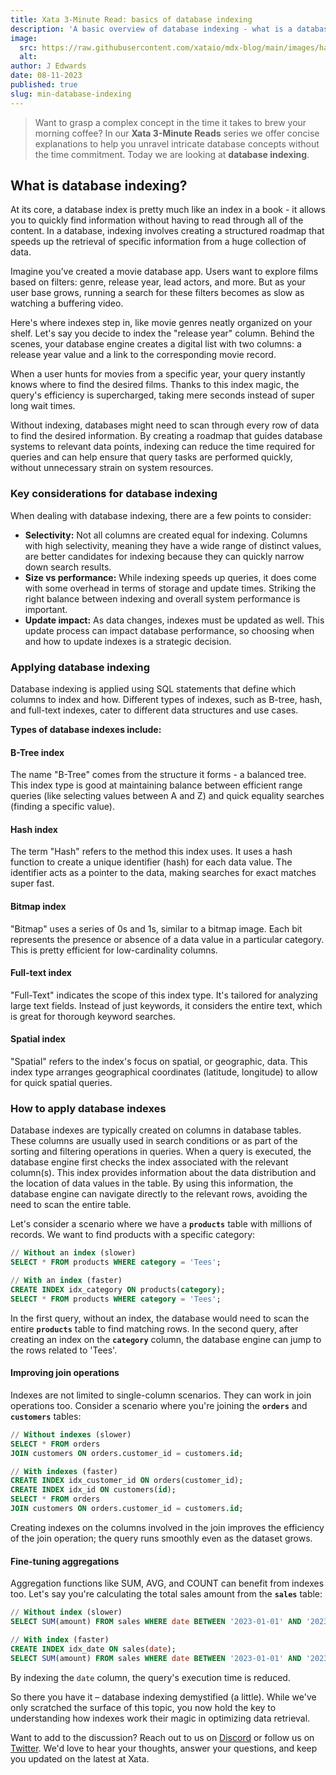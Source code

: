 ```yaml
---
title: Xata 3-Minute Read: basics of database indexing 
description: 'A basic overview of database indexing - what is a database index and what does it do?'
image:
  src: https://raw.githubusercontent.com/xataio/mdx-blog/main/images/hackmamba.png
  alt: 
author: J Edwards
date: 08-11-2023
published: true
slug: min-database-indexing
---
```


> Want to grasp a complex concept in the time it takes to brew your morning coffee?  In our **Xata 3-Minute Reads** series we offer concise explanations to help you unravel intricate database concepts without the time commitment. Today we are looking at **database indexing**.


## What is database indexing?

At its core, a database index is pretty much like an index in a book - it allows you to quickly find information without having to read through all of the content. In a database, indexing involves creating a structured roadmap that speeds up the retrieval of specific information from a huge collection of data.

Imagine you’ve created a movie database app. Users want to explore films based on filters: genre, release year, lead actors, and more. But as your user base grows, running a search for these filters becomes as slow as watching a buffering video.

Here's where indexes step in, like movie genres neatly organized on your shelf. Let's say you decide to index the "release year" column. Behind the scenes, your database engine creates a digital list with two columns: a release year value and a link to the corresponding movie record. 

When a user hunts for movies from a specific year, your query instantly knows where to find the desired films. Thanks to this index magic, the query's efficiency is supercharged, taking mere seconds instead of super long wait times.

Without indexing, databases might need to scan through every row of data to find the desired information. By creating a roadmap that guides database systems to relevant data points, indexing can reduce the time required for queries and can help ensure that query tasks are performed quickly, without unnecessary strain on system resources.


### Key considerations for database indexing

When dealing with database indexing, there are a few points to consider:

- **Selectivity:** Not all columns are created equal for indexing. Columns with high selectivity, meaning they have a wide range of distinct values, are better candidates for indexing because they can quickly narrow down search results.
- **Size vs performance:** While indexing speeds up queries, it does come with some overhead in terms of storage and update times. Striking the right balance between indexing and overall system performance is important.
- **Update impact:** As data changes, indexes must be updated as well. This update process can impact database performance, so choosing when and how to update indexes is a strategic decision.


### Applying database indexing

Database indexing is applied using SQL statements that define which columns to index and how. Different types of indexes, such as B-tree, hash, and full-text indexes, cater to different data structures and use cases.

**Types of database indexes include:**

#### B-Tree index

The name "B-Tree" comes from the structure it forms - a balanced tree. This index type is good at maintaining balance between efficient range queries (like selecting values between A and Z) and quick equality searches (finding a specific value). 

#### Hash index

The term "Hash" refers to the method this index uses. It uses a hash function to create a unique identifier (hash) for each data value. The identifier acts as a pointer to the data, making searches for exact matches super fast.

#### Bitmap index

"Bitmap" uses a series of 0s and 1s, similar to a bitmap image. Each bit represents the presence or absence of a data value in a particular category. This is pretty efficient for low-cardinality columns.

#### Full-text index

"Full-Text" indicates the scope of this index type. It's tailored for analyzing large text fields. Instead of just keywords, it considers the entire text, which is great for thorough keyword searches. 

#### Spatial index

"Spatial" refers to the index's focus on spatial, or geographic, data. This index type arranges geographical coordinates (latitude, longitude) to allow for quick spatial queries. 


### How to apply database indexes

Database indexes are typically created on columns in database tables. These columns are usually used in search conditions or as part of the sorting and filtering operations in queries. When a query is executed, the database engine first checks the index associated with the relevant column(s). This index provides information about the data distribution and the location of data values in the table. By using this information, the database engine can navigate directly to the relevant rows, avoiding the need to scan the entire table.

Let's consider a scenario where we have a **`products`** table with millions of records. We want to find products with a specific category:

```sql
// Without an index (slower)
SELECT * FROM products WHERE category = 'Tees';
```

```sql
// With an index (faster)
CREATE INDEX idx_category ON products(category);
SELECT * FROM products WHERE category = 'Tees';
```

In the first query, without an index, the database would need to scan the entire **`products`** table to find matching rows. In the second query, after creating an index on the **`category`** column, the database engine can jump to the rows related to 'Tees'.

#### Improving join operations

Indexes are not limited to single-column scenarios. They can work in join operations too. Consider a scenario where you're joining the **`orders`** and **`customers`** tables:

```sql
// Without indexes (slower)
SELECT * FROM orders
JOIN customers ON orders.customer_id = customers.id;
```

```sql
// With indexes (faster)
CREATE INDEX idx_customer_id ON orders(customer_id);
CREATE INDEX idx_id ON customers(id);
SELECT * FROM orders
JOIN customers ON orders.customer_id = customers.id;
```

Creating indexes on the columns involved in the join improves the efficiency of the join operation; the query runs smoothly even as the dataset grows.

#### Fine-tuning aggregations

Aggregation functions like SUM, AVG, and COUNT can benefit from indexes too. Let's say you're calculating the total sales amount from the **`sales`** table:

```sql
// Without index (slower)
SELECT SUM(amount) FROM sales WHERE date BETWEEN '2023-01-01' AND '2023-08-30';
```

```sql
// With index (faster)
CREATE INDEX idx_date ON sales(date);
SELECT SUM(amount) FROM sales WHERE date BETWEEN '2023-01-01' AND '2023-08-30';
```

By indexing the `date` column, the query's execution time is reduced.

So there you have it –  database indexing demystified (a little). While we've only scratched the surface of this topic, you now hold the key to understanding how indexes work their magic in optimizing data retrieval.

Want to add to the discussion? Reach out to us on [Discord](https://xata.io/discord) or follow us on [Twitter](https://twitter.com/xata). We'd love to hear your thoughts, answer your questions, and keep you updated on the latest at Xata.